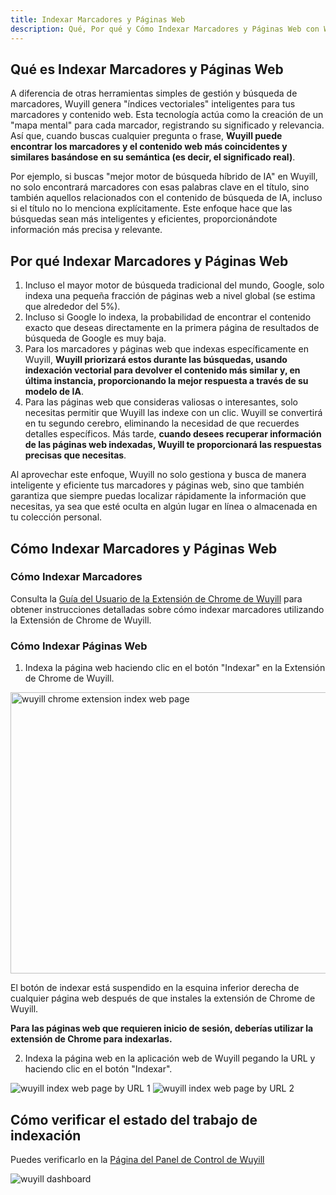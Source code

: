 ```yaml
---
title: Indexar Marcadores y Páginas Web
description: Qué, Por qué y Cómo Indexar Marcadores y Páginas Web con Wuyill
---
```


## Qué es Indexar Marcadores y Páginas Web

A diferencia de otras herramientas simples de gestión y búsqueda de marcadores, Wuyill genera "índices vectoriales" inteligentes para tus marcadores y contenido web. Esta tecnología actúa como la creación de un "mapa mental" para cada marcador, registrando su significado y relevancia. Así que, cuando buscas cualquier pregunta o frase, **Wuyill puede encontrar los marcadores y el contenido web más coincidentes y similares basándose en su semántica (es decir, el significado real)**.

Por ejemplo, si buscas "mejor motor de búsqueda híbrido de IA" en Wuyill, no solo encontrará marcadores con esas palabras clave en el título, sino también aquellos relacionados con el contenido de búsqueda de IA, incluso si el título no lo menciona explícitamente. Este enfoque hace que las búsquedas sean más inteligentes y eficientes, proporcionándote información más precisa y relevante.

## Por qué Indexar Marcadores y Páginas Web

1. Incluso el mayor motor de búsqueda tradicional del mundo, Google, solo indexa una pequeña fracción de páginas web a nivel global (se estima que alrededor del 5%).
2. Incluso si Google lo indexa, la probabilidad de encontrar el contenido exacto que deseas directamente en la primera página de resultados de búsqueda de Google es muy baja.
3. Para los marcadores y páginas web que indexas específicamente en Wuyill, **Wuyill priorizará estos durante las búsquedas, usando indexación vectorial para devolver el contenido más similar y, en última instancia, proporcionando la mejor respuesta a través de su modelo de IA**.
4. Para las páginas web que consideras valiosas o interesantes, solo necesitas permitir que Wuyill las indexe con un clic. Wuyill se convertirá en tu segundo cerebro, eliminando la necesidad de que recuerdes detalles específicos. Más tarde, **cuando desees recuperar información de las páginas web indexadas, Wuyill te proporcionará las respuestas precisas que necesitas**.

Al aprovechar este enfoque, Wuyill no solo gestiona y busca de manera inteligente y eficiente tus marcadores y páginas web, sino que también garantiza que siempre puedas localizar rápidamente la información que necesitas, ya sea que esté oculta en algún lugar en línea o almacenada en tu colección personal.

## Cómo Indexar Marcadores y Páginas Web

### Cómo Indexar Marcadores

Consulta la [Guía del Usuario de la Extensión de Chrome de Wuyill](/docs/extension-user-guide) para obtener instrucciones detalladas sobre cómo indexar marcadores utilizando la Extensión de Chrome de Wuyill.

### Cómo Indexar Páginas Web

1. Indexa la página web haciendo clic en el botón "Indexar" en la Extensión de Chrome de Wuyill.

<Image
    className="mt-4 overflow-hidden rounded-lg border"
    src="/images/changelog/extension-index.webp"
    width="800"
    height="450"
    alt="wuyill chrome extension index web page"
/>

El botón de indexar está suspendido en la esquina inferior derecha de cualquier página web después de que instales la extensión de Chrome de Wuyill.

**Para las páginas web que requieren inicio de sesión, deberías utilizar la extensión de Chrome para indexarlas.**

2. Indexa la página web en la aplicación web de Wuyill pegando la URL y haciendo clic en el botón "Indexar".

<img className="mt-4 overflow-hidden rounded-lg border" src="/images/doc/web-index-1.png" alt="wuyill index web page by URL 1" />

<img className="mt-4 overflow-hidden rounded-lg border" src="/images/doc/web-index-2.png" alt="wuyill index web page by URL 2" />

## Cómo verificar el estado del trabajo de indexación

Puedes verificarlo en la [Página del Panel de Control de Wuyill](https://www.wuyill.com/dashboard)

<img className="my-4 overflow-hidden rounded-lg border" src="/images/changelog/dashboard.png" alt="wuyill dashboard" />
